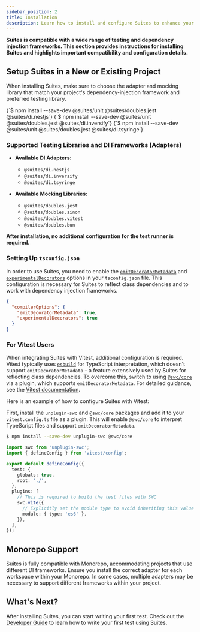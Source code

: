 ```yaml
---
sidebar_position: 2
title: Installation
description: Learn how to install and configure Suites to enhance your unit testing process across various DI frameworks and testing libraries.
---
```



**Suites is compatible with a wide range of testing and dependency injection frameworks. This section provides
instructions for installing Suites and highlights important compatibility and configuration details.**

## Setup Suites in a New or Existing Project

When installing Suites, make sure to choose the adapter and mocking library that match your project's
dependency-injection framework and preferred testing library.

<Tabs groupId="suites-adapter" className="adapters-tabs" queryString="suites-adapter">
  <TabItem attributes={{className: 'nestjs'}} value="nestjs" label="NestJS" default>
    <CodeBlock language="bash">
      {`$ npm install --save-dev @suites/unit @suites/doubles.jest @suites/di.nestjs`}
    </CodeBlock>
  </TabItem>
  <TabItem attributes={{className: 'inversifyjs'}} value="inverisfyjs" label="InversifyJS">
    <CodeBlock language="bash">
      {`$ npm install --save-dev @suites/unit @suites/doubles.jest @suites/di.inversify`}
    </CodeBlock>
  </TabItem>
  <TabItem attributes={{className: 'tsyringe'}} value="tsyringe" label="TSyringe">
    <CodeBlock language="bash">
      {`$ npm install --save-dev @suites/unit @suites/doubles.jest @suites/di.tsyringe`}
    </CodeBlock>
  </TabItem>
</Tabs>

### Supported Testing Libraries and DI Frameworks (Adapters)
* **Available DI Adapters:**
  * `@suites/di.nestjs`
  * `@suites/di.inversify`
  * `@suites/di.tsyringe`

* **Available Mocking Libraries:**
  * `@suites/doubles.jest`
  * `@suites/doubles.sinon`
  * `@suites/doubles.vitest`
  * `@suites/doubles.bun`

**After installation, no additional configuration for the test runner is required.**

### Setting Up `tsconfig.json`
In order to use Suites, you need to enable the [`emitDecoratorMetadata`](https://www.typescriptlang.org/tsconfig#emitDecoratorMetadata) and [`experimentalDecorators`](https://www.typescriptlang.org/tsconfig#experimentalDecorators) options in your `tsconfig.json` file.
This configuration is necessary for Suites to reflect class dependencies and to work with dependency injection frameworks.

```json title="tsconfig.json"
{
  "compilerOptions": {
    "emitDecoratorMetadata": true,
    "experimentalDecorators": true
  }
}
```

### For Vitest Users

When integrating Suites with Vitest, additional configuration is required. Vitest typically uses [`esbuild`](https://esbuild.github.io/) for
TypeScript interpretation, which doesn't support `emitDecoratorMetadata` - a feature extensively used by Suites for
reflecting class dependencies. To overcome this, switch to using [`@swc/core`](https://swc.rs/docs/usage/core) via a
plugin, which supports `emitDecoratorMetadata`. For detailed guidance, see the [Vitest documentation](https://vitest.dev/).

Here is an example of how to configure Suites with Vitest:

First, install the `unplugin-swc` and `@swc/core` packages and add it to your `vitest.config.ts` file as a plugin.
This will enable `@swc/core` to interpret TypeScript files and support `emitDecoratorMetadata`.

```bash
$ npm install --save-dev unplugin-swc @swc/core
```

```typescript title="vitest.config.ts"
import swc from 'unplugin-swc';
import { defineConfig } from 'vitest/config';

export default defineConfig({
  test: {
    globals: true,
    root: './',
  },
  plugins: [
    // This is required to build the test files with SWC
    swc.vite({
      // Explicitly set the module type to avoid inheriting this value from a `.swcrc` config file
      module: { type: 'es6' },
    }),
  ],
});

```

## Monorepo Support

Suites is fully compatible with Monorepo, accommodating projects that use different DI frameworks. Ensure you
install the correct adapter for each workspace within your Monorepo. In some cases, multiple adapters may be necessary
to support different frameworks within your project.

## What's Next?
After installing Suites, you can start writing your first test.
Check out the [Developer Guide](/docs/developer-guide) to learn how to write your first test using Suites.